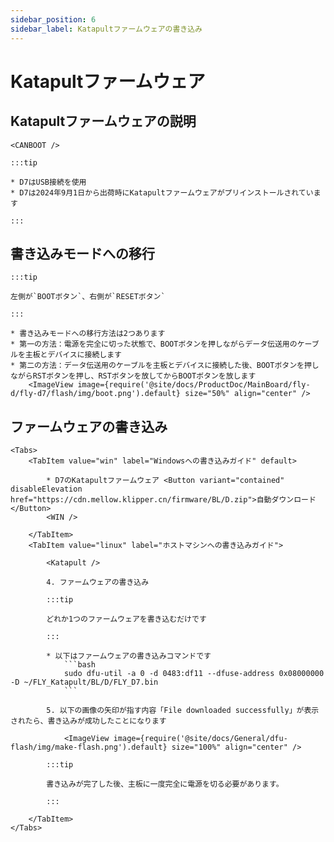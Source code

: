 ```yaml
---
sidebar_position: 6
sidebar_label: Katapultファームウェアの書き込み
---
```



# Katapultファームウェア

## Katapultファームウェアの説明

    <CANBOOT />

    :::tip

    * D7はUSB接続を使用
    * D7は2024年9月1日から出荷時にKatapultファームウェアがプリインストールされています

    :::

## 書き込みモードへの移行

    :::tip

    左側が`BOOTボタン`、右側が`RESETボタン`

    :::

    * 書き込みモードへの移行方法は2つあります
    * 第一の方法：電源を完全に切った状態で、BOOTボタンを押しながらデータ伝送用のケーブルを主板とデバイスに接続します
    * 第二の方法：データ伝送用のケーブルを主板とデバイスに接続した後、BOOTボタンを押しながらRSTボタンを押し、RSTボタンを放してからBOOTボタンを放します
        <ImageView image={require('@site/docs/ProductDoc/MainBoard/fly-d/fly-d7/flash/img/boot.png').default} size="50%" align="center" />

## ファームウェアの書き込み
    <Tabs>
        <TabItem value="win" label="Windowsへの書き込みガイド" default>

            * D7のKatapultファームウェア <Button variant="contained" disableElevation href="https://cdn.mellow.klipper.cn/firmware/BL/D.zip">自動ダウンロード</Button>
            <WIN />

        </TabItem>
        <TabItem value="linux" label="ホストマシンへの書き込みガイド">

            <Katapult />

            4. ファームウェアの書き込み

            :::tip

            どれか1つのファームウェアを書き込むだけです

            :::

            * 以下はファームウェアの書き込みコマンドです
                ```bash
                sudo dfu-util -a 0 -d 0483:df11 --dfuse-address 0x08000000 -D ~/FLY_Katapult/BL/D/FLY_D7.bin
                ```

            5. 以下の画像の矢印が指す内容「File downloaded successfully」が表示されたら、書き込みが成功したことになります

                <ImageView image={require('@site/docs/General/dfu-flash/img/make-flash.png').default} size="100%" align="center" />

            :::tip

            書き込みが完了した後、主板に一度完全に電源を切る必要があります。

            :::

        </TabItem>
    </Tabs>